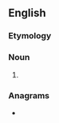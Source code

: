 ==English==

===Etymology===
{{confix|en|eno|logist}}

===Noun===
{{en-noun}}

# {{alt form|en|oenologist}}

===Anagrams===
* {{anagrams|en|a=egilnoost|neologist}}